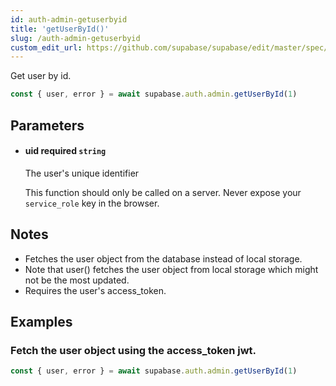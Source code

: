 ```yaml
---
id: auth-admin-getuserbyid
title: 'getUserById()'
slug: /auth-admin-getuserbyid
custom_edit_url: https://github.com/supabase/supabase/edit/master/spec/supabase_js_v2_legacy.yml
---
```



Get user by id.

```js
const { user, error } = await supabase.auth.admin.getUserById(1)
```

## Parameters

<ul className="method-list-group">
  
<li className="method-list-item">
  <h4 className="method-list-item-label">
    <span className="method-list-item-label-name">
      uid
    </span>
    <span className="method-list-item-label-badge required">
      required
    </span>
    <span className="method-list-item-validation">
      <code>string</code>
    </span>
  </h4>
  <div class="method-list-item-description">

The user's unique identifier

This function should only be called on a server. Never expose your `service_role` key in the browser.

  </div>
  
</li>

</ul>

## Notes

- Fetches the user object from the database instead of local storage.
- Note that user() fetches the user object from local storage which might not be the most updated.
- Requires the user's access_token.

## Examples

### Fetch the user object using the access_token jwt.

```js
const { user, error } = await supabase.auth.admin.getUserById(1)
```
